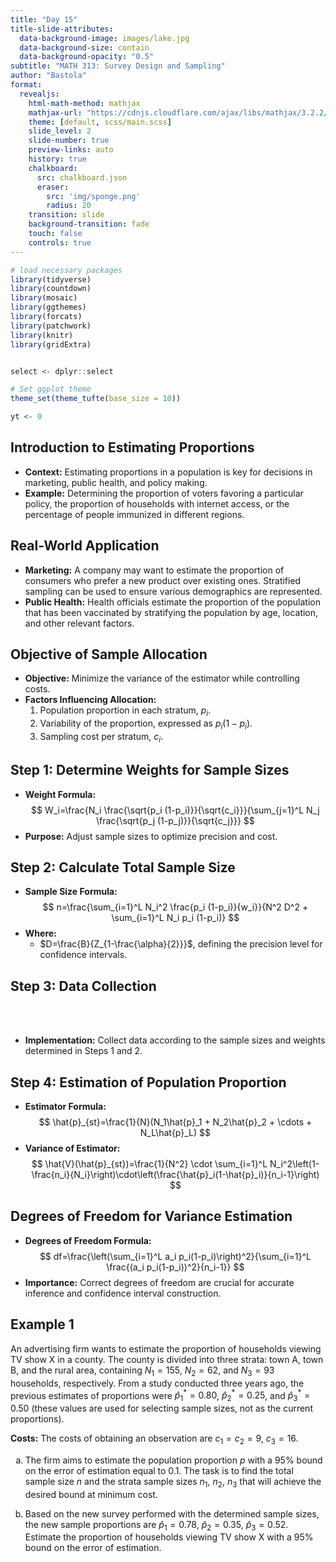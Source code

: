 ```yaml
---
title: "Day 15"
title-slide-attributes:
  data-background-image: images/lake.jpg
  data-background-size: contain
  data-background-opacity: "0.5"
subtitle: "MATH 313: Survey Design and Sampling"
author: "Bastola"
format:
  revealjs:
    html-math-method: mathjax
    mathjax-url: "https://cdnjs.cloudflare.com/ajax/libs/mathjax/3.2.2/MathJax.js"
    theme: [default, scss/main.scss]
    slide_level: 2
    slide-number: true
    preview-links: auto
    history: true
    chalkboard: 
      src: chalkboard.json
      eraser:
        src: 'img/sponge.png'
        radius: 20
    transition: slide
    background-transition: fade    
    touch: false
    controls: true
---
```


```r
# load necessary packages
library(tidyverse)
library(countdown)
library(mosaic)
library(ggthemes)
library(forcats)
library(patchwork)
library(knitr)
library(gridExtra)


select <- dplyr::select

# Set ggplot theme
theme_set(theme_tufte(base_size = 10))

yt <- 0
```

## Introduction to Estimating Proportions {.font80}

::: cle15
- **Context:** Estimating proportions in a population is key for decisions in marketing, public health, and policy making.
- **Example:** Determining the proportion of voters favoring a particular policy, the proportion of households with internet access, or the percentage of people immunized in different regions.
:::

## Real-World Application {.font80}

::: cle13
- **Marketing:** A company may want to estimate the proportion of consumers who prefer a new product over existing ones. Stratified sampling can be used to ensure various demographics are represented.
- **Public Health:** Health officials estimate the proportion of the population that has been vaccinated by stratifying the population by age, location, and other relevant factors.
:::

## Objective of Sample Allocation {.font80}

::: cle13
- **Objective:** Minimize the variance of the estimator while controlling costs.
- **Factors Influencing Allocation:** 
  1. Population proportion in each stratum, $p_i$.
  2. Variability of the proportion, expressed as $p_i(1-p_i)$.
  3. Sampling cost per stratum, $c_i$.
:::

## Step 1: Determine Weights for Sample Sizes {.font70}

::: cle6
- **Weight Formula:**
  $$
  W_i=\frac{N_i \frac{\sqrt{p_i (1-p_i)}}{\sqrt{c_i}}}{\sum_{j=1}^L N_j \frac{\sqrt{p_j (1-p_j)}}{\sqrt{c_j}}}
  $$
- **Purpose:** Adjust sample sizes to optimize precision and cost.
:::

## Step 2: Calculate Total Sample Size {.font80}

::: cle12
- **Sample Size Formula:**
  $$
  n=\frac{\sum_{i=1}^L N_i^2 \frac{p_i (1-p_i)}{w_i}}{N^2 D^2 + \sum_{i=1}^L N_i p_i (1-p_i)}
  $$
- **Where:**
  - $D=\frac{B}{Z_{1-\frac{\alpha}{2}}}$, defining the precision level for confidence intervals.
:::

## Step 3: Data Collection {.font80}

<br>
<br>

::: cle11
- **Implementation:** Collect data according to the sample sizes and weights determined in Steps 1 and 2.
:::

## Step 4: Estimation of Population Proportion {.font80}

::: cle11
- **Estimator Formula:**
  $$
  \hat{p}_{st}=\frac{1}{N}(N_1\hat{p}_1 + N_2\hat{p}_2 + \cdots + N_L\hat{p}_L)
  $$
- **Variance of Estimator:**
  $$
  \hat{V}(\hat{p}_{st})=\frac{1}{N^2} \cdot \sum_{i=1}^L N_i^2\left(1-\frac{n_i}{N_i}\right)\cdot\left(\frac{\hat{p}_i(1-\hat{p}_i)}{n_i-1}\right)
  $$
:::

## Degrees of Freedom for Variance Estimation {.font80}

::: cle11
- **Degrees of Freedom Formula:**
  $$
  df=\frac{\left(\sum_{i=1}^L a_i p_i(1-p_i)\right)^2}{\sum_{i=1}^L \frac{(a_i p_i(1-p_i))^2}{n_i-1}}
  $$
- **Importance:** Correct degrees of freedom are crucial for accurate inference and confidence interval construction.
:::


## Example 1 {.font60}

::: blockquote

An advertising firm wants to estimate the proportion of households viewing TV show X in a county. The county is divided into three strata: town A, town B, and the rural area, containing $N_1=155$, $N_2=62$, and $N_3=93$ households, respectively. From a study conducted three years ago, the previous estimates of proportions were $\hat{p}_1^*=0.80$, $\hat{p}_2^*=0.25$, and $\hat{p}_3^*=0.50$ (these values are used for selecting sample sizes, not as the current proportions).

**Costs:** The costs of obtaining an observation are $c_1=c_2=9$, $c_3=16$.

a. The firm aims to estimate the population proportion $p$ with a 95% bound on the error of estimation equal to 0.1. The task is to find the total sample size $n$ and the strata sample sizes $n_1$, $n_2$, $n_3$ that will achieve the desired bound at minimum cost.

b. Based on the new survey performed with the determined sample sizes, the new sample proportions are $\hat{p}_1=0.78$, $\hat{p}_2=0.35$, $\hat{p}_3=0.52$. Estimate the proportion of households viewing TV show X with a 95% bound on the error of estimation.

:::



##



##

